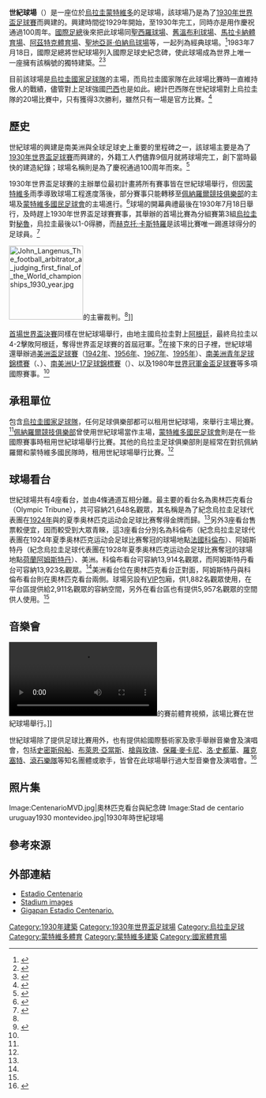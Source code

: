{{noteTA
|G1=football
|G2=南美球會
|1=zh-hans:蒙得维的亚;zh-hk:蒙特維多;zh-tw:蒙特維多;
}}
{{For|位在'''[[哥倫比亞|哥倫比亞]]'''[[亚美尼亚城|亚美尼亚城]]的同名球場|世紀球場 (哥倫比亞)}}
{{Infobox stadium
| stadium_name      = 世紀球場<br>Estadio Centenario
| nickname          = 
| image             = [[File:Actividades_conmemorativas_de_las_Instrucciones_Año_XIII_17.jpg|220px]]
| fullname          = 
| location          = {{URU}}[[蒙特維多|蒙特維多]]{{le|戰場公園|Parque Batlle}}
| coordinates       = {{Coord|34|53|40|S|56|9|10|W|region:UY_type:landmark|display=inline,title}}
| broke_ground      = 1929年7月21日
| built             = 1929年–1930年（9個月）
| opened            = 1930年7月18日
| renovated         =
| expanded          =
| closed            =
| demolished        =
| owner             = [[蒙特維多省|蒙特維多省政府]]
| operator          = [[烏拉圭足球協會|烏拉圭足球協會]]
| surface           = [[草皮|天然草皮]]
| construction_cost = 1,000,000[[美元|美元]]
| architect         = {{le|胡安·安東尼奧·斯卡索|Juan Antonio Scasso}}<ref>{{cite web |url=http://www.worldstadiums.com/stadium_menu/architecture/stadium_design/montevideo_centenario.shtml |title=World Stadiums - Estadio Centenario |publisher=World Stadiums |accessdate=2017-08-19 |archive-url=https://web.archive.org/web/20120620040958/http://www.worldstadiums.com/stadium_menu/architecture/stadium_design/montevideo_centenario.shtml |archive-date=2012-06-20 |dead-url=yes }}</ref> 
| structural engineer =
| services engineer =
| general_contractor=
| project_manager   =
| main_contractors  =
| former_names      =
| tenants           = [[烏拉圭國家足球隊|烏拉圭國家足球隊]]（1930年–至今）
| seating_capacity  = 60,235人 <ref name="centenario.com">{{cite web |url=http://www.estadiocentenario.com.uy/site/Facilities |title=INSTALACIONES |publisher=Estadio Centenario offical website |accessdate=2017-08-19 |archive-date=2021-11-28 |archive-url=https://web.archive.org/web/20211128150024/http://www.estadiocentenario.com.uy/site/facilities }}</ref> 
| record_attendance   = {{formatnum: 79867}}（[[烏拉圭國家足球隊|烏拉圭]]-[[南斯拉夫國家足球隊|南斯拉夫]]，1930年7月27日）<ref name="Yugoslavia">{{cite web |url= http://www.fifa.com/worldcup/matches/round=202/match=1101/index.html |title= 1930 FIFA World Cup Uruguay ™ - Matches - Uruguay-Yugoslavia |publisher= FIFA.com |accessdate= 2017-08-19 |archive-date= 2017-08-18 |archive-url= https://web.archive.org/web/20170818131810/http://www.fifa.com/worldcup/matches/round=202/match=1101/index.html }}</ref>
| dimensions        = 105 x 68 平方公尺
}}

'''世紀球場'''（{{lang-es|Estadio Centenario}}）是一座位於[[烏拉圭|烏拉圭]][[蒙特維多|蒙特維多]]{{Le|戰場公園|Parque Batlle}}的足球場，該球場乃是為了[[1930年世界盃足球賽|1930年世界盃足球賽]]而興建的。興建時間從1929年開始，至1930年完工，同時亦是用作慶祝通過{{le|1830年烏拉圭憲法|Constitution of Uruguay of 1830|第1部烏拉圭憲法}}100周年。[[國際足總|國際足總]]後來把此球場同[[聖西羅球場|聖西羅球場]]、[[溫布利球場_(1923年)|舊溫布利球場]]、[[馬拉卡納體育場|馬拉卡納體育場]]、[[阿茲特克體育場|阿茲特克體育場]]、[[聖地亞哥·伯納烏球場|聖地亞哥·伯納烏球場]]等，一起列為經典球場。<ref>{{cite web |url=http://www.fifa.com/classicfootball/stadiums/stadium=34866/index.html |title=Classic stadiums - Estadio Centenario, Montevideo |publisher=FIFA.com |accessdate=2017-08-19 |archive-date=2014-11-03 |archive-url=https://web.archive.org/web/20141103212242/http://www.fifa.com/classicfootball/stadiums/stadium=34866/index.html }}</ref>1983年7月18日，國際足總將世紀球場列入國際足球史紀念碑，使此球場成為世界上唯一一座擁有該稱號的獨特建築。<ref name="mythical Centenario">{{cite news |url=http://www.conmebol.com/en/01252015-2205/mythical-centenario-historical-monument-football-welcomes-finals-u-20-sudamericano |title=The mythical Centenario stadium, a "Historical Monument of Football", welcomes the finals of the U-20 Sudamericano Tournament |publisher=Conmebol.com |date=2015-01-25 |accessdate=2017-08-19 |archive-date=2017-08-19 |archive-url=https://web.archive.org/web/20170819105446/http://www.conmebol.com/en/01252015-2205/mythical-centenario-historical-monument-football-welcomes-finals-u-20-sudamericano }}</ref><ref name="HISTORIA">{{cite web |url=http://www.estadiocentenario.com.uy/site/History |title=HISTORIA - Estadio Centenario |publisher=Estadio Centenario offical website |language=es |accessdate=2017-08-19 |archive-url=https://web.archive.org/web/20170724023753/http://www.estadiocentenario.com.uy/site/history |archive-date=2017-07-24 |dead-url=yes }}</ref>

目前該球場是[[烏拉圭國家足球隊|烏拉圭國家足球隊]]的主場，而烏拉圭國家隊在此球場比賽時一直維持傲人的戰績，儘管對上足球強國[[巴西國家足球隊|巴西]]也是如此。總計巴西隊在世紀球場對上烏拉圭隊的20場比賽中，只有獲得3次勝利，雖然只有一場是官方比賽。<ref name="GPSmyCity">{{cite web |url=http://www.gpsmycity.com/attractions/estadio-centenario-36900.html |title=Estadio Centenario, Montevideo (must see) |publisher=GPSmyCity |accessdate=2017-08-19 |archive-date=2021-04-22 |archive-url=https://web.archive.org/web/20210422144349/https://www.gpsmycity.com/attractions/estadio-centenario-36900.html }}</ref> 

==歷史==
世紀球場的興建是南美洲與全球足球史上重要的里程碑之一，該球場主要是為了[[1930年世界盃足球賽|1930年世界盃足球賽]]而興建的，外籍工人們儘靠9個月就將球場完工，創下當時最快的建造紀錄；球場名稱則是為了慶祝通過{{le|1830年烏拉圭憲法|Constitution of Uruguay of 1830|第1部烏拉圭憲法}}100周年而來。<ref>{{cite web |url=http://www.montevideo.gub.uy/ciudad-y-cultura/turismo/mirador-panoramico/torre-de-los-homenajes-del-estadio-centenario |title=Torre de los Homenajes del Estadio Centenario |publisher=Intendencia de Montevideo |accessdate=2017-08-19 |archive-url=https://web.archive.org/web/20180627211749/http://www.montevideo.gub.uy/ciudad-y-cultura/turismo/mirador-panoramico/torre-de-los-homenajes-del-estadio-centenario |archive-date=2018-06-27 |dead-url=yes }}</ref> 

1930年世界盃足球賽的主辦單位最初計畫將所有賽事皆在世紀球場舉行，但因[[蒙特維多|蒙特維多]]雨季導致球場工程進度落後，部分賽事只能轉移至[[佩納羅爾競技俱樂部|佩納羅爾競技俱樂部]]的主場{{le|普斯圖斯球場|Estadio Pocitos}}及[[民族足球俱乐部|蒙特維多國民足球會]]的主場{{le|大公園中央球場|Estadio Gran Parque Central}}進行。<ref>{{cite book |last=Glanville |first=Brian |title=The Story of the World Cup |page=16 |publisher=Faber |year=2005 |isbn=0-571-22944-1 }}</ref>球場的開幕典禮最後在1930年7月18日舉行，及時趕上1930年世界盃足球賽賽事，其舉辦的首場比賽為分組賽第3組[[烏拉圭國家足球隊|烏拉圭]]對[[秘魯國家足球隊|秘魯]]，烏拉圭最後以1-0得勝，而[[赫克托·卡斯特羅|赫克托·卡斯特羅]]是該場比賽唯一踢進球得分的足球員。<ref>{{cite web |url=http://www.fifa.com/worldcup/matches/round=201/match=1099/index.html#nosticky |title=1930 FIFA World Cup Uruguay ™ - Matches - Uruguay-Peru |publisher=FIFA.com |accessdate=2017-08-19 |archive-date=2018-05-05 |archive-url=https://web.archive.org/web/20180505134727/http://www.fifa.com/worldcup/matches/round=201/match=1099/index.html#nosticky }}</ref>

[[File:John_Langenus_The_football_arbitrator_a_judging_first_final_of_the_World_championships_1930_year.jpg|150px]]的主審裁判。<ref name="final"/>]]

[[1930年國際足總世界盃決賽|首場世界盃決賽]]同樣在世紀球場舉行，由地主國烏拉圭對上[[阿根廷國家足球隊|阿根廷]]，最終烏拉圭以4-2擊敗阿根廷，奪得世界盃足球賽的首屆冠軍。<ref name="final">{{cite web |url=http://www.fifa.com/worldcup/matches/round=405/match=1087/index.html#nosticky |title=1930 FIFA World Cup Uruguay ™ - Matches - Uruguay-Argentina |publisher=FIFA.com |accessdate=2017-08-19 |archive-date=2016-11-14 |archive-url=https://web.archive.org/web/20161114140540/http://www.fifa.com/worldcup/matches/round=405/match=1087/index.html#nosticky }}</ref>在接下來的日子裡，世紀球場還舉辦過[[美洲盃足球賽|美洲盃足球賽]]（[[1942年南美足球錦標賽|1942年]]、[[1956年南美足球錦標賽|1956年]]、[[1967年南美足球錦標賽|1967年]]、[[1995年美洲國家盃|1995年]]）、[[南美洲青年足球錦標賽|南美洲青年足球錦標賽]]（{{le|1979年南美洲U-20足球錦標賽|1979 South American U-20 Championship|1979年}}、{{le|2003年南美洲U-20足球錦標賽|2003 South American U-20 Championship|2003年}}）、[[南美洲U-17足球錦標賽|南美洲U-17足球錦標賽]]（{{le|1979年南美洲U-17足球錦標賽|1999 South American Under-17 Football Championship|1999年}}）、以及1980年[[世界冠軍金盃足球賽|世界冠軍金盃足球賽]]等多項國際賽事。<ref name="HISTORIA"/>

==承租單位==
包含[[烏拉圭國家足球隊|烏拉圭國家足球隊]]，任何足球俱樂部都可以租用世紀球場，來舉行主場比賽。<ref name="HISTORIA"/>[[佩納羅爾競技俱樂部|佩納羅爾競技俱樂部]]曾使用世紀球場當作主場，[[民族足球俱乐部|蒙特維多國民足球會]]則是在一些國際賽事時租用世紀球場舉行比賽。其他的烏拉圭足球俱樂部則是經常在對抗佩納羅爾和蒙特維多國民隊時，租用世紀球場舉行比賽。<ref name="GPSmyCity"/>

==球場看台==
世紀球場共有4座看台，並由4條通道互相分離。最主要的看台名為奧林匹克看台（Olympic Tribune），共可容納21,648名觀眾，其名稱是為了紀念烏拉圭足球代表團在[[1924年夏季奥林匹克运动会足球比赛|1924年]]與{{le|1928年夏季奥林匹克运动会足球比赛|Football at the 1928 Summer Olympics|1928年}}的夏季奥林匹克运动会足球比赛奪得金牌而歸。<ref name="centenario.com"/>另外3座看台售票較便宜，因而較受到大眾青睞，這3座看台分別名為科倫布（紀念烏拉圭足球代表團在1924年夏季奥林匹克运动会足球比赛奪冠的球場地點[[法國|法國]][[科倫布_(上塞納省)|科倫布]]）、阿姆斯特丹（紀念烏拉圭足球代表團在1928年夏季奥林匹克运动会足球比赛奪冠的球場地點[[荷蘭|荷蘭]][[阿姆斯特丹|阿姆斯特丹]]）、美洲。科倫布看台可容納13,914名觀眾，而阿姆斯特丹看台可容納13,923名觀眾。<ref name="centenario.com"/>美洲看台位在奧林匹克看台正對面，阿姆斯特丹與科倫布看台則在奧林匹克看台兩側。球場另設有[[重要人物|VIP]]包廂，供1,882名觀眾使用，在平台區提供給2,911名觀眾的容納空間，另外在看台區也有提供5,957名觀眾的空間供人使用。<ref name="centenario.com"/>

{{wide image|Estadio Centenario, Panorama.png|750px|從奧林匹克看台看向世紀球場全景。}}

==音樂會==
[[File:Estadio_Centenario_-_Uruguay_v_Brazil_June_2009.ogv|thumb]]的賽前體育視頻，該場比賽在世紀球場舉行。]]

世紀球場除了提供足球比賽用外，也有提供給國際藝術家及歌手舉辦音樂會及演唱會，包括[[史密斯飛船|史密斯飛船]]、[[布萊恩·亞當斯|布萊恩·亞當斯]]、[[槍與玫瑰|槍與玫瑰]]、[[保羅·麥卡尼|保羅·麥卡尼]]、[[洛·史都華|洛·史都華]]、[[羅克塞特|羅克塞特]]、[[滾石樂隊|滾石樂隊]]等知名團體或歌手，皆曾在此球場舉行過大型音樂會及演唱會。<ref>{{cite web |url= http://rateyourmusic.com/lists/list_view?list_id=159825&show=50&start=100 |title= EN VIVO (Artists i've seen LIVE) |publisher= Rate Your Music |accessdate= 2017-08-19 |archive-date= 2012-12-02 |archive-url= https://archive.is/20121202220912/http://rateyourmusic.com/lists/list_view?list_id=159825&show=50&start=100 |dead-url= no }}</ref>

== 照片集 ==
<gallery>
Image:CentenarioMVD.jpg|奧林匹克看台與紀念碑
Image:Stad de centario uruguay1930 montevideo.jpg|1930年時世紀球場
</gallery>

== 參考來源 ==
{{Reflist|2}}

==外部連結==
{{Commons category|Estadio Centenario}}
*[http://estadiocentenario.com.uy/ Estadio Centenario] {{Wayback|url=http://estadiocentenario.com.uy/ |date=20210217205434 }}
*[http://www.worldofstadiums.com/south-america/uruguay/estadio-centenario/ Stadium images] {{Wayback|url=http://www.worldofstadiums.com/south-america/uruguay/estadio-centenario/ |date=20211128150035 }}
*[http://gigapan.org/gigapans/65433/ Gigapan Estadio Centenario.] {{Wayback|url=http://gigapan.org/gigapans/65433/ |date=20120308102657 }}

{{Start box}}
{{Succession box|
  title=[[世界盃足球賽|世界盃足球賽]]<br>決賽地點|
  before=無|
  after=[[国家法西斯党国家体育场|国家法西斯党国家体育场]] <br>[[罗马市|罗马市]]|
  years=[[1930年世界盃足球賽|1930年]]
}}
{{Succession box|
  title=[[美洲盃足球賽|南美足球錦標賽]]<br>決賽地點|
  before=[[智利國家體育場|智利國家體育場]] <br>[[聖地牙哥|聖地牙哥]]|
  after=[[智利國家體育場|智利國家體育場]] <br/>[[聖地牙哥|聖地牙哥]]|
  years=[[1942年南美足球錦標賽|1942年]]
}}
{{Succession box|
  title=[[美洲盃足球賽|美洲盃足球賽]]<br>決賽地點|
  before={{le|伊西德罗·罗梅罗·卡尔沃纪念球场|Estadio Monumental Isidro Romero Carbo}} <br>[[瓜亞基爾|瓜亞基爾]]|
  after={{le|赫爾南多·西萊斯體育場|Estadio Hernando Siles}} <br/>[[拉巴斯|拉巴斯]]|
  years=[[1995年美洲國家盃|1995年]]
}}
{{End box}}

{{FIFA World Cup Final stadiums}}

[[Category:1930年建築|Category:1930年建築]]
[[Category:1930年世界盃足球場|Category:1930年世界盃足球場]]
[[Category:烏拉圭足球|Category:烏拉圭足球]]
[[Category:蒙特維多體育|Category:蒙特維多體育]]
[[Category:蒙特維多建築|Category:蒙特維多建築]]
[[Category:國家體育場|Category:國家體育場]]